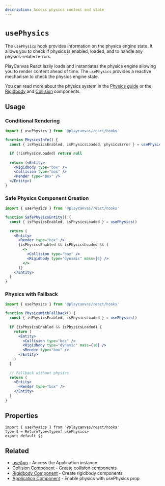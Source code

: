 ```yaml
---
description: Access physics context and state
---
```


# `usePhysics`

The `usePhysics` hook provides information on the physics engine state. It allows you to check if physics is enabled, loaded, and to handle any physics-related errors.

PlayCanvas React lazily loads and instantiates the physics engine allowing you to render content ahead of time. The `usePhysics` provides a reactive mechanism to check the physics engine state.

You can read more about the physics system in the [Physics guide](../guide/physics) or the [Rigidbody](/api/components/rigidbody) and [Collision](/api/components/collision) components.

## Usage

### Conditional Rendering

```jsx copy
import { usePhysics } from '@playcanvas/react/hooks'

function PhysicsInfo() {
  const { isPhysicsEnabled, isPhysicsLoaded, physicsError } = usePhysics()

  if (!isPhysicsLoaded) return null
  
  return (<Entity>
    <Rigidbody type="box" />
    <Collision type="box" />
    <Render type="box" />
  </Entity>)
}
```

### Safe Physics Component Creation

```jsx copy
import { usePhysics } from '@playcanvas/react/hooks'

function SafePhysicsEntity() {
  const { isPhysicsEnabled, isPhysicsLoaded } = usePhysics()
  
  return (
    <Entity>
      <Render type="box" />
      {isPhysicsEnabled && isPhysicsLoaded && (
        <>
          <Collision type="box" />
          <Rigidbody type="dynamic" mass={5} />
        </>
      )}
    </Entity>
  )
}
```

### Physics with Fallback

```jsx copy
import { usePhysics } from '@playcanvas/react/hooks'

function PhysicsWithFallback() {
  const { isPhysicsEnabled, isPhysicsLoaded } = usePhysics()
  
  if (isPhysicsEnabled && isPhysicsLoaded) {
    return (
      <Entity>
        <Collision type="box" />
        <Rigidbody type="dynamic" mass={10} />
        <Render type="box" />
      </Entity>
    )
  }
  
  // Fallback without physics
  return (
    <Entity>
      <Render type="box" />
    </Entity>
  )
}
```

## Properties

```tsx asTypedoc
import { usePhysics } from '@playcanvas/react/hooks'
type $ = ReturnType<typeof usePhysics>
export default $;
```

## Related

- [useApp](./use-app) - Access the Application instance
- [Collision Component](./collision) - Create collision components
- [Rigidbody Component](./rigidbody) - Create rigidbody components
- [Application Component](./application) - Enable physics with usePhysics prop
